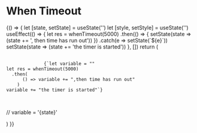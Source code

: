 

<Meta title="MDX/Helpers/When Timeout" />

# When Timeout

<!-- add a plugin description -->

<Canvas>
  <Story name="When Timeout Usage">
    {() => {
      let [state, setState] = useState('')
      let [style, setStyle] = useState('')
      useEffect(() => {
        let res = whenTimeout(5000)
          .then(() => {
            setState(state => (state += ', then time has run out'))
          })
          .catch(e => setState(`${e}`))
        setState(state => (state += 'the timer is started'))
      }, [])
      return (
        <div>
          <pre>
            <code>
              {`let variable = ""
let res = whenTimeout(5000)
  .then(
      () => variable += ",then time has run out"
    )
variable += "the timer is started"`}
            </code>
          </pre>
          <p>// variable = '{state}'</p>
        </div>
      )
    }}
  </Story>
</Canvas>
